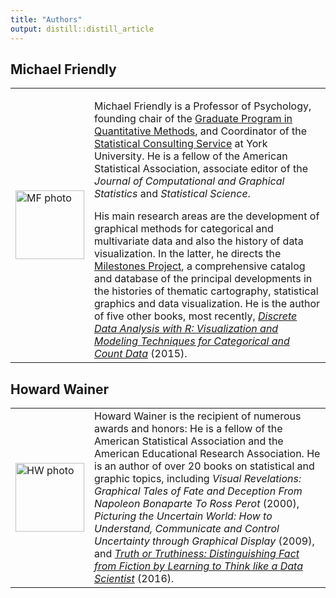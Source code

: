 ```yaml
---
title: "Authors"
output: distill::distill_article
---
```


## Michael Friendly

<table>
  <tr><td>
  <img src="images/MF-gray.jpg" width="110" alt="MF photo"></td>
  <td>
  Michael Friendly is a Professor of Psychology, founding chair of the <a href="http://qm.info.yorku.ca/">Graduate Program in Quantitative Methods</a>, and Coordinator of the <a href="http://www.yorku.ca/isr/scs/">Statistical Consulting Service</a> at York University. He is a	fellow of the American Statistical Association, associate editor of the *Journal of Computational and Graphical Statistics* and *Statistical Science*. 
  
  His main research areas are the development of graphical methods for categorical and multivariate data and also the history of data visualization. In the latter, he directs the <a href="https://datavis.ca/milestones/">Milestones Project</a>, 
a comprehensive catalog and database of the principal developments in the histories of thematic cartography, statistical graphics and data visualization. 
  He is the author of five other books, most recently, [*Discrete Data Analysis with R: Visualization and Modeling Techniques for Categorical and Count Data*](https://www.ddar.datavis.ca) (2015).  
  </td>
  </tr>
</table>

## Howard Wainer

<table>
  <tr><td>
  <img src="images/HowardWainer.jpg" width="110" alt="HW photo"></td>
  <td>
  Howard Wainer is the recipient of numerous awards and honors: He is a fellow of
  the American Statistical Association and the American Educational Research
  Association. He is an author of over 20 books on statistical and graphic topics,
  including *Visual Revelations: Graphical Tales of Fate and Deception From  Napoleon Bonaparte To Ross Perot* (2000), 
  *Picturing the Uncertain World: How to Understand, Communicate and Control Uncertainty through Graphical Display*
  (2009), and [*Truth or Truthiness: Distinguishing Fact from Fiction by Learning to Think like a Data Scientist*](https://www.cambridge.org/core/books/truth-or-truthiness/469B4B6B9A7196A6FF6EB206DA3363B9) (2016).
  </td>
  </tr>
</table>

<!--
Michael Friendly is a Fellow of the American Statistical Association, Professor
of Psychology and coordinator of the Statistical Consulting Service at York
University, and an associate editor of the Journal of Graphical and
Computational Statistics. He received his Ph.D. in psychometrics and cognitive
psychology from Princeton University. 

His current research work includes the
development of graphical methods for data visualization,
and the history of data visualization, where he is a world leader. In the
latter, he directs the <a href="http://datavis.ca/milestones/">Milestones Project</a>, 
a comprehensive catalog and database
of the principal developments in the histories of thematic cartography,
statistical graphics and data visualization. He is author of multiple books and
numerous research papers on these topics. His most recent previous book is 
<cite>Discrete Data Analysis with R: Visualization and Modeling Techniques for Categorical and Count Data</cite> (2015).

Howard Wainer is a statistician and author, the past Distinguished Research
Scientist at the National Board of Medical Examiners and previously a principal
research scientist at the Educational Testing Service. He received his Ph.D. in psychometrics
from Princeton University.

Howard Wainer is the recipient of numerous awards and honors: He is a fellow of
the American Statistical Association and the American Educational Research
Association. He is an author of over 20 books on statistical and graphic topics,
including 
<cite>Visual Revelations: Graphical Tales of Fate and Deception From
Napoleon Bonaparte To Ross Perot</cite> (2000), 
<cite>Picturing the Uncertain World: How to
Understand, Communicate and Control Uncertainty through Graphical Display</cite>
(2009), and 
<cite>Truth or Truthiness: Distinguishing Fact from Fiction by Learning to
Think like a Data Scientist</cite> (2016).
-->

